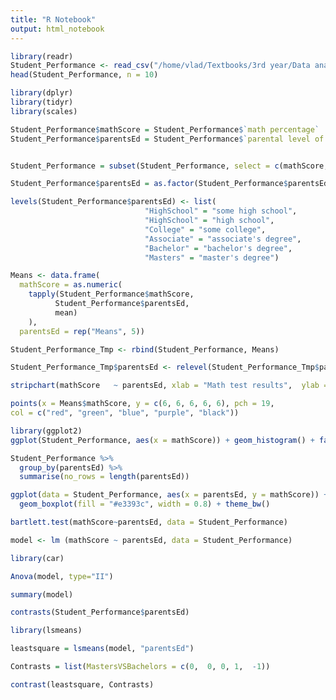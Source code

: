 ```yaml
---
title: "R Notebook"
output: html_notebook
---
```



```r
library(readr)
Student_Performance <- read_csv("/home/vlad/Textbooks/3rd year/Data analysis/Labs/lab4/Student Performance new.csv")
head(Student_Performance, n = 10)
```



```r
library(dplyr)
library(tidyr)
library(scales)

Student_Performance$mathScore = Student_Performance$`math percentage`
Student_Performance$parentsEd = Student_Performance$`parental level of education`


Student_Performance = subset(Student_Performance, select = c(mathScore, parentsEd))

Student_Performance$parentsEd = as.factor(Student_Performance$parentsEd)
```

```r
levels(Student_Performance$parentsEd) <- list(
                              "HighSchool" = "some high school",
                              "HighSchool" = "high school",
                              "College" = "some college",
                              "Associate" = "associate's degree",
                              "Bachelor" = "bachelor's degree",
                              "Masters" = "master's degree")
```


```r

Means <- data.frame(
  mathScore = as.numeric(
    tapply(Student_Performance$mathScore, 
          Student_Performance$parentsEd, 
          mean)
    ),
  parentsEd = rep("Means", 5))

Student_Performance_Tmp <- rbind(Student_Performance, Means)

Student_Performance_Tmp$parentsEd <- relevel(Student_Performance_Tmp$parentsEd, ref = "HighSchool")

stripchart(mathScore   ~ parentsEd, xlab = "Math test results",  ylab ="Parental education", col=c("red", "green", "blue", "purple", "black"), data = Student_Performance_Tmp)

points(x = Means$mathScore, y = c(6, 6, 6, 6, 6), pch = 19,
col = c("red", "green", "blue", "purple", "black")) 
```

```r
library(ggplot2)
ggplot(Student_Performance, aes(x = mathScore)) + geom_histogram() + facet_wrap(~ parentsEd, ncol = 2)

```
```r
Student_Performance %>% 
  group_by(parentsEd) %>%
  summarise(no_rows = length(parentsEd))

```

```r
ggplot(data = Student_Performance, aes(x = parentsEd, y = mathScore)) + 
  geom_boxplot(fill = "#e3393c", width = 0.8) + theme_bw()

```
```r
bartlett.test(mathScore~parentsEd, data = Student_Performance)
```

```r
model <- lm (mathScore ~ parentsEd, data = Student_Performance)

library(car)

Anova(model, type="II")

summary(model)
```
```r
contrasts(Student_Performance$parentsEd)
```

```r
library(lsmeans)

leastsquare = lsmeans(model, "parentsEd")

Contrasts = list(MastersVSBachelors = c(0,  0, 0, 1,  -1))

contrast(leastsquare, Contrasts)


```


